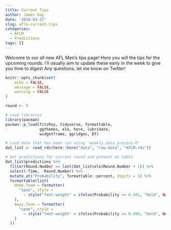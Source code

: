 ```yaml
---
title: Current Tips
author: James Day
date: '2018-03-27'
slug: aflm-current-tips
categories:
  - AFLM
  - Predictions
tags: []
---
```


Welcome to our all new AFL Men's tips page! Here you will the tips for the upcoming rounds. I'll usually aim to update these early in the week to give you time to digest Any questions, let me know on Twitter! 

```r
knitr::opts_chunk$set(
	echo = FALSE,
	message = FALSE,
	warning = FALSE
)

round <- 9 
```

```r
# Load libraries
library(pacman)
pacman::p_load(fitzRoy, tidyverse, formattable, 
               ggthemes, elo, here, lubridate, 
               widgetframe, ggridges, DT)

# Load data that has been run using 'weekly_data_process.R'
dat_list <- read_rds(here::here("data", "raw-data", "AFLM.rds"))

# Get predictions for current round and present as table
dat_list$predictions %>%
  filter(Round.Number == last(dat_list$elo$Round.Number + 1)) %>%
  select(-Time, -Round.Number) %>%
  mutate_at("Probability", formattable::percent, digits = 1) %>%
  formattable(list(
    Home.Team = formatter(
      "span", style =
        ~ style("font-weight" = ifelse(Probability >= 0.501, "bold", NA))
    ),
    Away.Team = formatter(
      "span", style =
        ~ style("font-weight" = ifelse(Probability <= 0.499, "bold", NA))
    )
  ))
```
